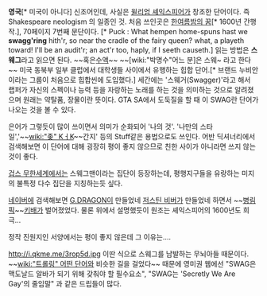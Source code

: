'''영국'''[* 미국이 아니다] 신조어인데, 사실은 [[윌리엄 셰익스피어]]가 창조한 단어이다. 즉 Shakespeare neologism 의 일종인 것. 처음 쓰인곳은 [[한여름밤의 꿈]][* 1600년 간행작.], 70페이지 7번째 문단이다. [* Puck : What hempen home-spuns hast we '''swagg'ring''' hith'r, so near the cradle of the fairy queen? what, a playeth toward! I'll be an audit'r; an act'r too, haply, if I seeth causeth.] 읽는 방법은 '''스웨그'''라고 읽으면 된다. ~~혹은[[수액]]~~ ~~[wiki:"박명수"어느 분]은 스웨~ 라고 한다~~ 미국 동북부 일부 클럽에서 대학생들 사이에서 유행하는 힙합 단어.[* 브랜드 누비안이라는 그룹이 처음으로 힙합씬에 도입했다.] 세간에는 '스웨거(Swagger)'라고 해서 랩퍼가 자신의 스펙이나 능력 등을 자랑하는 노래를 하는 것을 의미하는 것으로 알려졌으며 원래는 약탈품, 장물이란 뜻이다. GTA SA에서 도둑질을 할 때 이 SWAG란 단어가 나오는 것을 볼 수 있다.

은어가 그렇듯이 많이 쓰이면서 의미가 순화되어 '나의 것'. '나만의 스타일','~~[[wiki:"좆" KㅓK]]~~간지' 등의 Stuff같은 용법으로도 쓰인다. 어반 딕셔너리에서 검색해보면 이 단어에 대해 굉장히 평이 좋지 않으므로 친한 사이가 아니라면 쓰지 않는 것이 좋다.

[[겁스 무한세계]]에서는 스웨그맨이라는 집단이 등장하는데, 평행지구들을 유랑하는 미지의 불특정 다수 집단을 지칭하는듯 싶다.

[[네이버]]에 검색해보면 [[G.DRAGON]]이 만들었네 [[저스틴 비버]]가 만들었네 하면서 ~~[[병림픽]]~~[[키배]]가 벌어졌었다. 물론 위에서 설명했듯이 원조는 셰익스피어의 1600년도 희극...

정작 진원지인 서양에서는 평이 좋지 않은데 그 이유는....

http://i.qkme.me/3rop5d.jpg
이딴 식으로 스웨그를 남발하는 무뇌아들 때문이다. ~~[[wiki:"트롤링" 어떤 단어]]와 비슷한 길을 걸었다~~
때문에 영미권 웹에선 "SWAG은 맥도날드 알바가 되기 위해 갖춰야 할 필수요소", "SWAG는 'Secretly We Are Gay'의 줄임말" 과 같은 드립들이 많다.
